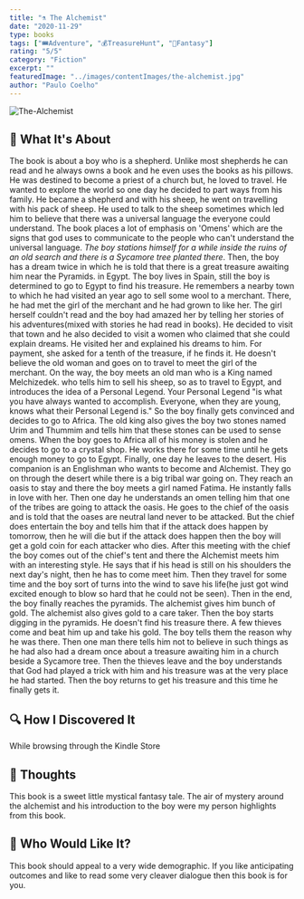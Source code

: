 ```yaml
---
title: "⚗ The Alchemist"
date: "2020-11-29"
type: books
tags: ["🎟Adventure", "💰TreasureHunt", "💭Fantasy"]
rating: "5/5"
category: "Fiction"
excerpt: ""
featuredImage: "../images/contentImages/the-alchemist.jpg"
author: "Paulo Coelho"
---
```


![The-Alchemist](../images/contentImages/the-alchemist.jpg)

## 🗻 What It's About

The book is about a boy who is a shepherd. Unlike most shepherds he can read and he always owns a book and he even uses the books as his pillows. He was destined to become a priest of a church but, he loved to travel. He wanted to explore the world so one day he decided to part ways from his family. He became a shepherd and with his sheep, he went on travelling with his pack of sheep. He used to talk to the sheep sometimes which led him to believe that there was a universal language the everyone could understand. The book places a lot of emphasis on 'Omens' which are the signs that god uses to communicate to the people who can't understand the universal language. _The boy stations himself for a while inside the ruins of an old search and there is a Sycamore tree planted there_. Then, the boy has a dream twice in which he is told that there is a great treasure awaiting him near the Pyramids. in Egypt. The boy lives in Spain, still the boy is determined to go to Egypt to find his treasure. He remembers a nearby town to which he had visited an year ago to sell some wool to a merchant. There, he had met the girl of the merchant and he had grown to like her. The girl herself couldn't read and the boy had amazed her by telling her stories of his adventures(mixed with stories he had read in books). He decided to visit that town and he also decided to visit a women who claimed that she could explain dreams. He visited her and explained his dreams to him. For payment, she asked for a tenth of the treasure, if he finds it. He doesn't believe the old woman and goes on to travel to meet the girl of the merchant. On the way, the boy meets an old man who is a King named Melchizedek. who tells him to sell his sheep, so as to travel to Egypt, and introduces the idea of a Personal Legend. Your Personal Legend "is what you have always wanted to accomplish. Everyone, when they are young, knows what their Personal Legend is." So the boy finally gets convinced and decides to go to Africa. The old king also gives the boy two stones named Urim and Thummim and tells him that these stones can be used to sense omens. When the boy goes to Africa all of his money is stolen and he decides to go to a crystal shop. He works there for some time until he gets enough money to go to Egypt. Finally, one day he leaves to the desert. His companion is an Englishman who wants to become and Alchemist. They go on through the desert while there is a big tribal war going on. They reach an oasis to stay and there the boy meets a girl named Fatima. He instantly falls in love with her. Then one day he understands an omen telling him that one of the tribes are going to attack the oasis. He goes to the chief of the oasis and is told that the oases are neutral land never to be attacked. But the chief does entertain the boy and tells him that if the attack does happen by tomorrow, then he will die but if the attack does happen then the boy will get a gold coin for each attacker who dies. After this meeting with the chief the boy comes out of the chief's tent and there the Alchemist meets him with an interesting style. He says that if his head is still on his shoulders the next day's night, then he has to come meet him. Then they travel for some time and the boy sort of turns into the wind to save his life(he just got wind excited enough to blow so hard that he could not be seen). Then in the end, the boy finally reaches the pyramids. The alchemist gives him bunch of gold. The alchemist also gives gold to a care taker. Then the boy starts digging in the pyramids. He doesn't find his treasure there. A few thieves come and beat him up and take his gold. The boy tells them the reason why he was there. Then one man there tells him not to believe in such things as he had also had a dream once about a treasure awaiting him in a church beside a Sycamore tree. Then the thieves leave and the boy understands that God had played a trick with him and his treasure was at the very place he had started. Then the boy returns to get his treasure and this time he finally gets it.

## 🔍 How I Discovered It

While browsing through the Kindle Store

## 🧠 Thoughts

This book is a sweet little mystical fantasy tale. The air of mystery around the alchemist and his introduction to the boy were my person highlights from this book.

## 🥰 Who Would Like It?

This book should appeal to a very wide demographic. If you like anticipating outcomes and like to read some very cleaver dialogue then this book is for you.
